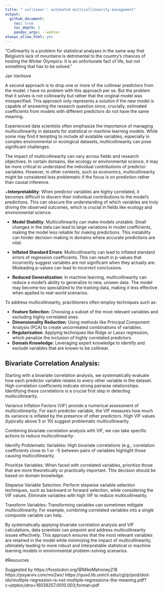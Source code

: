 ```yaml
---
title: "`collinear`: automated multicollinearity management"
output:
  github_document:
    toc: true
    toc_depth: 2
    pandoc_args: --webtex
always_allow_html: yes
---
```



<!---
[![R-CMD-check](https://github.com/BlasBenito/spatialRF/actions/workflows/R-CMD-check.yaml/badge.svg)](https://github.com/BlasBenito/spatialRF/actions/workflows/R-CMD-check.yaml)


<!-- badges: start -->

<!---
[![Devel-version](https://img.shields.io/badge/devel%20version-1.1.5-blue.svg)](https://github.com/blasbenito/spatialRF) [![lifecycle](https://img.shields.io/badge/lifecycle-stable-green.svg)](https://lifecycle.r-lib.org/articles/stages.html)
[![License](https://img.shields.io/badge/license-GPL--3-blue.svg)](https://www.gnu.org/licenses/gpl-3.0.en.html) [![DOI](https://zenodo.org/badge/330962704.svg)](https://zenodo.org/badge/latestdoi/330962704)[![CRAN status](https://www.r-pkg.org/badges/version/spatialRF)](https://cran.r-project.org/package=spatialRF)[![CRAN\_Download\_Badge](http://cranlogs.r-pkg.org/badges/grand-total/spatialRF)](https://CRAN.R-project.org/package=spatialRF)
-->

"Collinearity is a problem for statistical analyses in the same way that Belgium’s lack of mountains is detrimental to the country’s chances of hosting the Winter Olympics: It is an unfortunate fact of life, but not something that has to be solved."

Jan Vanhove

A second approach is to drop one or more of the collinear predictors from the model. I have no problem with this approach per se. But the problem that it solves is not collinearity but rather that the original model was misspecified. This approach only represents a solution
if the new model is capable of answering the research question since, crucially, estimated coefficients from models with different predictors do not have the same meaning.

Experienced data scientists often emphasize the importance of managing multicollinearity in datasets for statistical or machine learning models. While some may find it tempting to include all available variables, especially in complex environmental or ecological datasets, multicollinearity can pose significant challenges.

The impact of multicollinearity can vary across fields and research objectives. In certain domains, like ecology or environmental science, it may be more critical to understand the individual contributions of predictor variables. However, in other contexts, such as economics, multicollinearity might be considered less problematic if the focus is on prediction rather than causal inference.

  +**Interpretability**: When predictor variables are highly correlated, it becomes difficult to discern their individual contributions to the model's predictions. This can obscure the understanding of which variables are truly driving the observed outcomes, which is crucial in fields like ecology and environmental science.
  
  + **Model Stability**: Multicollinearity can make models unstable. Small changes in the data can lead to large variations in model coefficients, making the model less reliable for making predictions. This instability can hinder decision-making in domains where accurate predictions are vital.

  + **Inflated Standard Errors**: Multicollinearity can lead to inflated standard errors of regression coefficients. This can result in p-values that incorrectly suggest variables are not significant when they actually are. Misleading p-values can lead to incorrect conclusions.

  + **Reduced Generalization**: In machine learning, multicollinearity can reduce a model's ability to generalize to new, unseen data. The model may become too specialized to the training data, making it less effective when applied to real-world scenarios.

To address multicollinearity, practitioners often employ techniques such as:

  + **Feature Selection**: Choosing a subset of the most relevant variables and excluding highly correlated ones.
  + **Dimensionality Reduction**: Using methods like Principal Component Analysis (PCA) to create uncorrelated combinations of variables.
  + **Regularization**: Applying techniques like Ridge or Lasso regression, which penalize the inclusion of highly correlated predictors.
  + **Domain Knowledge**: Leveraging expert knowledge to identify and exclude variables that are known to be collinear.
  
  
## Bivariate Correlation Analysis:

Starting with a bivariate correlation analysis, we systematically evaluate how each predictor variable relates to every other variable in the dataset. High correlation coefficients indicate strong pairwise relationships. Identifying these correlations is a crucial first step in detecting multicollinearity.

Variance Inflation Factors (VIF) provide a numerical assessment of multicollinearity. For each predictor variable, the VIF measures how much its variance is inflated by the presence of other predictors. High VIF values (typically above 5 or 10) suggest problematic multicollinearity.

Combining bivariate correlation analysis with VIF, we can take specific actions to reduce multicollinearity:

Identify Problematic Variables: High bivariate correlations (e.g., correlation coefficients close to 1 or -1) between pairs of variables highlight those causing multicollinearity.

Prioritize Variables: When faced with correlated variables, prioritize those that are more theoretically or practically important. This decision should be based on domain knowledge.

Stepwise Variable Selection: Perform stepwise variable selection techniques, such as backward or forward selection, while considering the VIF values. Eliminate variables with high VIF to reduce multicollinearity.

Transform Variables: Transforming variables can sometimes mitigate multicollinearity. For example, combining correlated variables into a single composite variable can help.

By systematically applying bivariate correlation analysis and VIF calculations, data scientists can pinpoint and address multicollinearity issues effectively. This approach ensures that the most relevant variables are retained in the model while minimizing the impact of multicollinearity, ultimately leading to more robust and interpretable statistical or machine learning models in environmental problem-solving scenarios.

#Resources

Suggested by https://fosstodon.org/@MikeMahoney218
https://psyarxiv.com/mv2wx/
https://quod.lib.umich.edu/cgi/p/pod/dod-idx/multiple-regression-is-not-multiple-regressions-the-meaning.pdf?c=ptpbio;idno=16039257.0010.003;format=pdf

